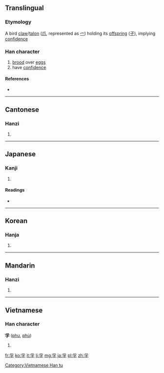 {{also|孵}}
==Translingual==

===Etymology===
A bird [[claw]]/[[talon]] ([[爪]], represented as [[爫]]) holding its [[offspring]] ([[子]]), implying [[confidence]]

===Han character===
{{Han char|rn=39|rad=子|as=04|sn=7|four=2040<sub>7</sub>|canj=月弓木 (BND)|ids=⿱[[爫]][[子]]}}

# [[brood]] over [[egg]]s
# have [[confidence]]

====References====
* {{Han ref|kx=0278.060|dkj=06948|dj=0545.130|hdz=21012.060|uh=5B5A|ud=23386|bh=A7B7|bd=42935}}

----

==Cantonese==

===Hanzi===
{{yue-hanzi|jyut=|y=fu1}}

# {{defn|lang=yue|sort=子04}}

----

==Japanese==

===Kanji===
{{ja-kanji|grade=|rs=子04}}

# {{defn|lang=ja|sort=子04}}

====Readings====
* {{ja-readings|on=[[ふ]] (fu)|kun=[[たまご]] (tamago), [[はぐくむ]] (hagukumu)}}

----

==Korean==

===Hanja===
{{ko-hanja|hangeul=부|rv=bu|mr=pu}}

# {{defn|lang=ko|sort=子04}}

----

==Mandarin==

===Hanzi===
{{cmn-hanzi|pin=[[fú]] ([[fu2]]), [[fū]] ([[fu1]])|wg=fu<sup>2</sup>, fu<sup>1</sup>}}

# {{defn|lang=cmn|sort=子04}}

----

==Vietnamese==

===Han character===
'''孚''' ([[phu]], [[phù]])

# {{defn|lang=vi}}

[[Category:Vietnamese Han tu]]

[[fr:孚]]
[[ko:孚]]
[[it:孚]]
[[li:孚]]
[[mg:孚]]
[[ja:孚]]
[[pl:孚]]
[[zh:孚]]